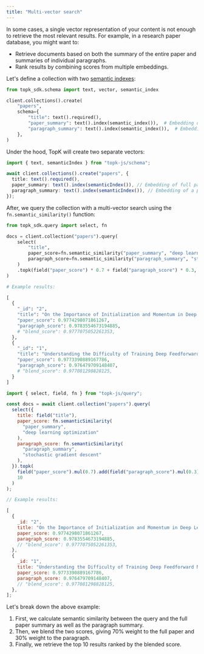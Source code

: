 ```yaml
---
title: "Multi-vector search"
---
```


In some cases, a single vector representation of your content is not enough to retrieve the most relevant results.
For example, in a research paper database, you might want to:

- Retrieve documents based on both the summary of the entire paper and summaries of individual paragraphs.
- Rank results by combining scores from multiple embeddings.

Let's define a collection with two [semantic indexes](/collections/create#semantic-index):

<CodeGroup>

```python Python
from topk_sdk.schema import text, vector, semantic_index

client.collections().create(
    "papers",
    schema={
        "title": text().required(),
        "paper_summary": text().index(semantic_index()),  # Embedding of full paper
        "paragraph_summary": text().index(semantic_index()),  # Embedding of a paragraph
    },
)
```

Under the hood, TopK will create two separate vectors:


```typescript Javascript
import { text, semanticIndex } from "topk-js/schema";

await client.collections().create("papers", {
  title: text().required(),
  paper_summary: text().index(semanticIndex()), // Embedding of full paper
  paragraph_summary: text().index(semanticIndex()), // Embedding of a paragraph
});
```

</CodeGroup>

After, we query the collection with a multi-vector search using the `fn.semantic_similarity()` function:

<CodeGroup>

```python Python
from topk_sdk.query import select, fn

docs = client.collection("papers").query(
    select(
        "title",
        paper_score=fn.semantic_similarity("paper_summary", "deep learning optimization"),
        paragraph_score=fn.semantic_similarity("paragraph_summary", "stochastic gradient descent")
    )
    .topk(field("paper_score") * 0.7 + field("paragraph_score") * 0.3, 10)
)

# Example results:

[
  {
    "_id": "2",
    "title": "On the Importance of Initialization and Momentum in Deep Learning",
    "paper_score": 0.9774298071861267,
    "paragraph_score": 0.9783554673194885,
    # "blend_score": 0.9777075052261353,
  },
  {
    "_id": "1",
    "title": "Understanding the Difficulty of Training Deep Feedforward Neural Networks",
    "paper_score": 0.9773390889167786,
    "paragraph_score": 0.976479709148407,
    # "blend_score": 0.977081298828125,
  }
]

```

```javascript Javascript
import { select, field, fn } from "topk-js/query";

const docs = await client.collection("papers").query(
  select({
    title: field("title"),
    paper_score: fn.semanticSimilarity(
      "paper_summary",
      "deep learning optimization"
    ),
    paragraph_score: fn.semanticSimilarity(
      "paragraph_summary",
      "stochastic gradient descent"
    ),
  }).topk(
    field("paper_score").mul(0.7).add(field("paragraph_score").mul(0.3)),
    10
  )
);

// Example results:

[
  {
    _id: "2",
    title: "On the Importance of Initialization and Momentum in Deep Learning",
    paper_score: 0.9774298071861267,
    paragraph_score: 0.9783554673194885,
    // "blend_score": 0.9777075052261353,
  },
  {
    _id: "1",
    title: "Understanding the Difficulty of Training Deep Feedforward Neural Networks",
    paper_score: 0.9773390889167786,
    paragraph_score: 0.976479709148407,
    // "blend_score": 0.977081298828125,
  },
];
```

</CodeGroup>

Let's break down the above example:

1. First, we calculate semantic similarity between the query and the full paper summary as well as the paragraph summary.
2. Then, we blend the two scores, giving 70% weight to the full paper and 30% weight to the paragraph.
3. Finally, we retrieve the top 10 results ranked by the blended score.
